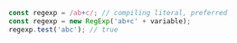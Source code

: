 ```js
const regexp = /ab+c/; // compiling literal, preferred
const regexp = new RegExp('ab+c' + variable);
regexp.test('abc'); // true
```
